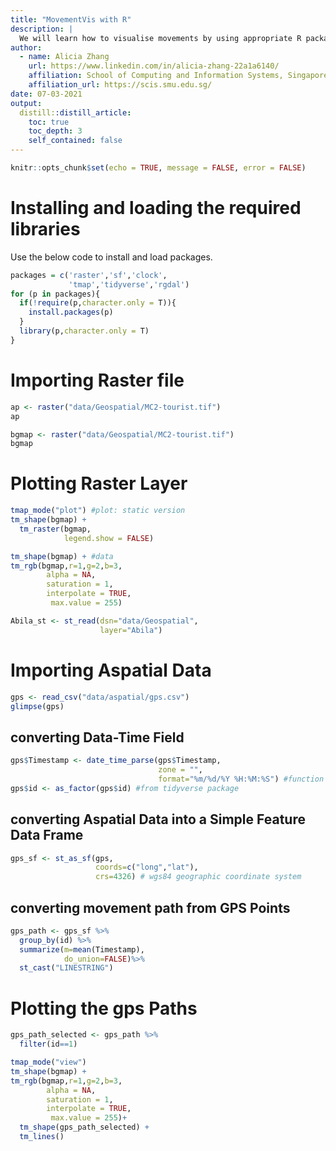 ```yaml
---
title: "MovementVis with R"
description: |
  We will learn how to visualise movements by using appropriate R packages in this blog.
author:
  - name: Alicia Zhang
    url: https://www.linkedin.com/in/alicia-zhang-22a1a6140/
    affiliation: School of Computing and Information Systems, Singapore Management University
    affiliation_url: https://scis.smu.edu.sg/
date: 07-03-2021
output:
  distill::distill_article:
    toc: true
    toc_depth: 3
    self_contained: false
---
```



```r
knitr::opts_chunk$set(echo = TRUE, message = FALSE, error = FALSE)
```

# Installing and loading the required libraries
Use the below code to install and load packages. 

```r

packages = c('raster','sf','clock',
             'tmap','tidyverse','rgdal')
for (p in packages){
  if(!require(p,character.only = T)){
    install.packages(p)
  }
  library(p,character.only = T)
}
```

# Importing Raster file 

```r

ap <- raster("data/Geospatial/MC2-tourist.tif")
ap
```

```r

bgmap <- raster("data/Geospatial/MC2-tourist.tif")
bgmap
```

# Plotting Raster Layer

```r

tmap_mode("plot") #plot: static version
tm_shape(bgmap) +
  tm_raster(bgmap,
            legend.show = FALSE)
```

```r

tm_shape(bgmap) + #data
tm_rgb(bgmap,r=1,g=2,b=3,
        alpha = NA,
        saturation = 1,
        interpolate = TRUE,
         max.value = 255)
```



```r

Abila_st <- st_read(dsn="data/Geospatial",
                    layer="Abila")
```

# Importing Aspatial Data

```r
gps <- read_csv("data/aspatial/gps.csv")
glimpse(gps)
```

## converting Data-Time Field

```r

gps$Timestamp <- date_time_parse(gps$Timestamp, 
                                 zone = "",
                                 format="%m/%d/%Y %H:%M:%S") #function from clock package
gps$id <- as_factor(gps$id) #from tidyverse package

```

## converting Aspatial Data into a Simple Feature Data Frame

```r

gps_sf <- st_as_sf(gps,
                   coords=c("long","lat"),
                   crs=4326) # wgs84 geographic coordinate system

```

## converting movement path from GPS Points

```r

gps_path <- gps_sf %>%
  group_by(id) %>%
  summarize(m=mean(Timestamp),
            do_union=FALSE)%>%
  st_cast("LINESTRING")

```

# Plotting the gps Paths

```r

gps_path_selected <- gps_path %>%
  filter(id==1) 

tmap_mode("view")
tm_shape(bgmap) +
tm_rgb(bgmap,r=1,g=2,b=3,
        alpha = NA,
        saturation = 1,
        interpolate = TRUE,
         max.value = 255)+
  tm_shape(gps_path_selected) +
  tm_lines()

```